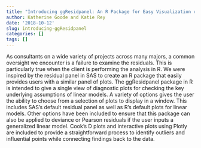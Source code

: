 ```yaml
---
title: "Introducing ggResidpanel: An R Package for Easy Visualization of Residuals"
author: Katherine Goode and Katie Rey
date: '2018-10-12'
slug: introducing-ggResidpanel
categories: []
tags: []
---
```


As consultants on a wide variety of projects across many majors, a common oversight we encounter is a failure to examine the residuals. This is particularly true when the client is performing the analysis in R. We were inspired by the residual panel in SAS to create an R package that easily provides users with a similar panel of plots. The ggResidpanel package in R is intended to give a single view of diagnostic plots for checking the key underlying assumptions of linear models. A variety of options gives the user the ability to choose from a selection of plots to display in a window. This includes SAS’s default residual panel as well as R’s default plots for linear models. Other options have been included to ensure that this package can also be applied to deviance or Pearson residuals if the user inputs a generalized linear model.  Cook’s D plots and interactive plots using Plotly are included to provide a straightforward process to identify outliers and influential points while connecting findings back to the data.  
